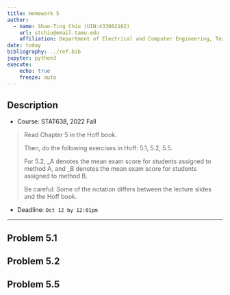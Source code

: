 ```yaml
---
title: Homework 5
author: 
  - name: Shao-Ting Chiu (UIN:433002162)
    url: stchiu@email.tamu.edu
    affiliation: Department of Electrical and Computer Engineering, Texas A\&M University
date: today
bibliography: ../ref.bib
jupyter: python3  
execute: 
    echo: true
    freeze: auto
---
```


## Description

- Course: STAT638, 2022 Fall

> Read Chapter 5 in the Hoff book.
> 
> Then, do the following exercises in Hoff: 5.1, 5.2, 5.5.
> 
> For 5.2, \theta_A denotes the mean exam score for students assigned to method A, and \theta_B denotes the mean exam score for students assigned to method B.
> 
> Be careful: Some of the notation differs between the lecture slides and the Hoff book.

- Deadline: `Oct 12 by 12:01pm`


---


## Problem 5.1


## Problem 5.2


## Problem 5.5